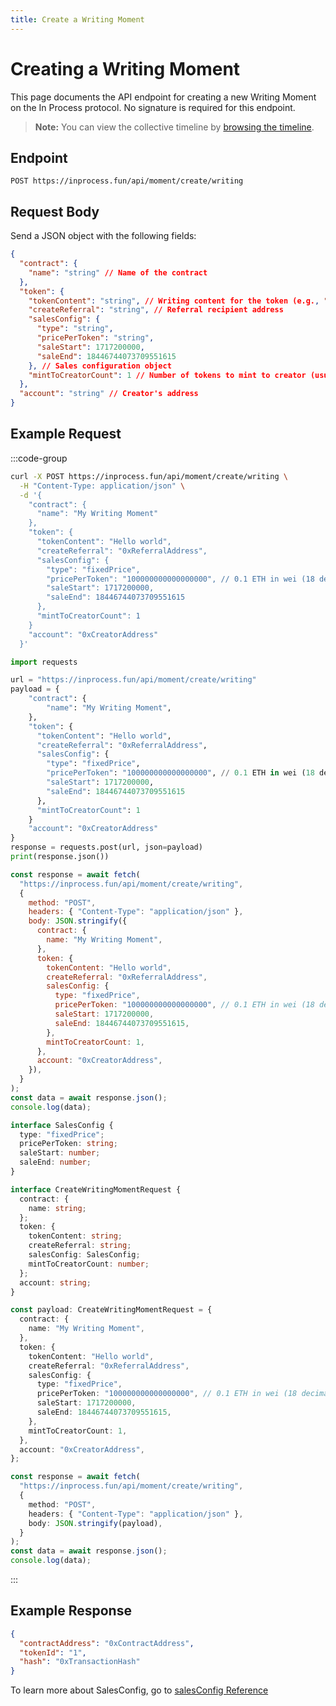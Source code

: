 ```yaml
---
title: Create a Writing Moment
---
```


# Creating a Writing Moment

This page documents the API endpoint for creating a new Writing Moment on the In Process protocol. No signature is required for this endpoint.

> **Note:** You can view the collective timeline by [browsing the timeline](/timeline).

## Endpoint

```
POST https://inprocess.fun/api/moment/create/writing
```

## Request Body

Send a JSON object with the following fields:

```json
{
  "contract": {
    "name": "string" // Name of the contract
  },
  "token": {
    "tokenContent": "string", // Writing content for the token (e.g., "Hello world")
    "createReferral": "string", // Referral recipient address
    "salesConfig": {
      "type": "string",
      "pricePerToken": "string",
      "saleStart": 1717200000,
      "saleEnd": 18446744073709551615
    }, // Sales configuration object
    "mintToCreatorCount": 1 // Number of tokens to mint to creator (usually 1)
  },
  "account": "string" // Creator's address
}
```

## Example Request

:::code-group

```bash [cURL]
curl -X POST https://inprocess.fun/api/moment/create/writing \
  -H "Content-Type: application/json" \
  -d '{
    "contract": {
      "name": "My Writing Moment"
    },
    "token": {
      "tokenContent": "Hello world",
      "createReferral": "0xReferralAddress",
      "salesConfig": {
        "type": "fixedPrice",
        "pricePerToken": "100000000000000000", // 0.1 ETH in wei (18 decimals)
        "saleStart": 1717200000,
        "saleEnd": 18446744073709551615
      },
      "mintToCreatorCount": 1
    }
    "account": "0xCreatorAddress"
  }'
```

```python [Python]
import requests

url = "https://inprocess.fun/api/moment/create/writing"
payload = {
    "contract": {
        "name": "My Writing Moment",
    },
    "token": {
      "tokenContent": "Hello world",
      "createReferral": "0xReferralAddress",
      "salesConfig": {
        "type": "fixedPrice",
        "pricePerToken": "100000000000000000", // 0.1 ETH in wei (18 decimals)
        "saleStart": 1717200000,
        "saleEnd": 18446744073709551615
      },
      "mintToCreatorCount": 1
    }
    "account": "0xCreatorAddress"
}
response = requests.post(url, json=payload)
print(response.json())
```

```javascript [JavaScript]
const response = await fetch(
  "https://inprocess.fun/api/moment/create/writing",
  {
    method: "POST",
    headers: { "Content-Type": "application/json" },
    body: JSON.stringify({
      contract: {
        name: "My Writing Moment",
      },
      token: {
        tokenContent: "Hello world",
        createReferral: "0xReferralAddress",
        salesConfig: {
          type: "fixedPrice",
          pricePerToken: "100000000000000000", // 0.1 ETH in wei (18 decimals)
          saleStart: 1717200000,
          saleEnd: 18446744073709551615,
        },
        mintToCreatorCount: 1,
      },
      account: "0xCreatorAddress",
    }),
  }
);
const data = await response.json();
console.log(data);
```

```typescript [TypeScript]
interface SalesConfig {
  type: "fixedPrice";
  pricePerToken: string;
  saleStart: number;
  saleEnd: number;
}

interface CreateWritingMomentRequest {
  contract: {
    name: string;
  };
  token: {
    tokenContent: string;
    createReferral: string;
    salesConfig: SalesConfig;
    mintToCreatorCount: number;
  };
  account: string;
}

const payload: CreateWritingMomentRequest = {
  contract: {
    name: "My Writing Moment",
  },
  token: {
    tokenContent: "Hello world",
    createReferral: "0xReferralAddress",
    salesConfig: {
      type: "fixedPrice",
      pricePerToken: "100000000000000000", // 0.1 ETH in wei (18 decimals)
      saleStart: 1717200000,
      saleEnd: 18446744073709551615,
    },
    mintToCreatorCount: 1,
  },
  account: "0xCreatorAddress",
};

const response = await fetch(
  "https://inprocess.fun/api/moment/create/writing",
  {
    method: "POST",
    headers: { "Content-Type": "application/json" },
    body: JSON.stringify(payload),
  }
);
const data = await response.json();
console.log(data);
```

:::

## Example Response

```json
{
  "contractAddress": "0xContractAddress",
  "tokenId": "1",
  "hash": "0xTransactionHash"
}
```

To learn more about SalesConfig, go to [salesConfig Reference](/moment/create/salesConfig)
